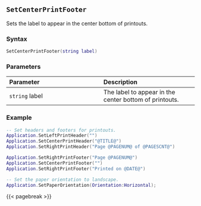## `SetCenterPrintFooter`

Sets the label to appear in the center bottom of printouts\index{printing!headers \& footers}.

### Syntax {-}

``` .lua
SetCenterPrintFooter(string label)
```

### Parameters {-}

**Parameter** | **Description**
| :-- | :-- |
| `string` label | The label to appear in the center bottom of printouts. |

### Example {-}

``` .lua
-- Set headers and footers for printouts.
Application.SetLeftPrintHeader("")
Application.SetCenterPrintHeader("@TITLE@")
Application.SetRightPrintHeader("Page @PAGENUM@ of @PAGESCNT@")

Application.SetRightPrintFooter("Page @PAGENUM@")
Application.SetCenterPrintFooter("")
Application.SetRightPrintFooter("Printed on @DATE@")

-- Set the paper orientation to landscape.
Application.SetPaperOrientation(Orientation:Horizontal);
```

{{< pagebreak >}}
